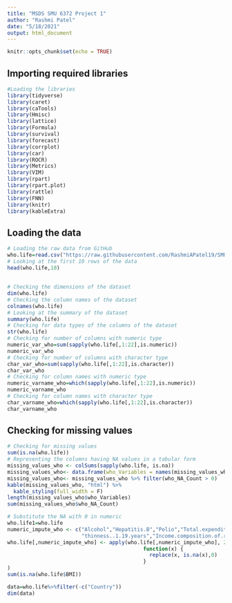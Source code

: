 ```yaml
---
title: "MSDS SMU 6372 Project 1"
author: "Rashmi Patel"
date: "5/18/2021"
output: html_document
---
```


```r
knitr::opts_chunk$set(echo = TRUE)
```
## Importing required libraries
```r
#Loading the libraries
library(tidyverse)
library(caret)
library(caTools)
library(Hmisc)
library(lattice)
library(Formula)
library(survival)
library(forecast)
library(corrplot)
library(car)
library(ROCR)
library(Metrics)
library(VIM)
library(rpart)       
library(rpart.plot)  
library(rattle)
library(FNN)
library(knitr)
library(kableExtra)

```
## Loading the data
```r
# Loading the raw data from GitHub
who.life=read.csv("https://raw.githubusercontent.com/RashmiAPatel19/SMU-6372-Applied-Stats/main/Project1/Life%20Expectancy%20Data.csv", header=TRUE)
# Looking at the first 10 rows of the data
head(who.life,10)

```
## 
```r
# Checking the dimensions of the dataset
dim(who.life)
# Checking the column names of the dataset
colnames(who.life)
# Looking at the summary of the dataset
summary(who.life)
# Checking for data types of the columns of the dataset
str(who.life)
# Checking for number of columns with numeric type
numeric_var_who=sum(sapply(who.life[,1:22],is.numeric))
numeric_var_who
# Checking for number of columns with character type
char_var_who=sum(sapply(who.life[,1:22],is.character))
char_var_who
# Checking for column names with numeric type
numeric_varname_who=which(sapply(who.life[,1:22],is.numeric))
numeric_varname_who
# Checking for column names with character type
char_varname_who=which(sapply(who.life[,1:22],is.character))
char_varname_who

```
## Checking for missing values
```r
# Checking for missing values
sum(is.na(who.life))
# Representing the columns having NA values in a tabular form
missing_values_who <- colSums(sapply(who.life, is.na))
missing_values_who<- data.frame(who_Variables = names(missing_values_who), who_NA_Count = missing_values_who); rownames(missing_values_train) <- c()
missing_values_who<- missing_values_who %>% filter(who_NA_Count > 0)
kable(missing_values_who, "html") %>%
  kable_styling(full_width = F)
length(missing_values_who$who_Variables)
sum(missing_values_who$who_NA_Count)

# Substitute the NA with 0 in numeric
who.life1=who.life
numeric_impute_who <- c("Alcohol","Hepatitis.B","Polio","Total.expenditure","Diphtheria","Life.expectancy","Adult.Mortality",
                        "thinness..1.19.years","Income.composition.of.resources","Schooling","thinness.5.9.years","BMI","Population","GDP")
who.life[,numeric_impute_who] <- apply(who.life[,numeric_impute_who], 2, 
                                            function(x) {
                                              replace(x, is.na(x),0)
                                            }
)
sum(is.na(who.life$BMI))

```

```r
data=who.life%>%filter(-c("Country"))
dim(data)

```